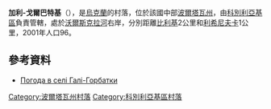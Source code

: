 {{coord|49|12|53|N|34|14|37|E|scale:100000_region:UA|display=title}}

'''加利-戈爾巴特基'''（{{lang-uk|Галі-Горбатки}}），是[[烏克蘭|烏克蘭]]的村落，位於該國中部[[波爾塔瓦州|波爾塔瓦州]]，由[[科別利亞基區|科別利亞基區]]負責管轄，處於[[沃爾斯克拉河|沃爾斯克拉河]]右岸，分別距離[[比利基|比利基]]2公里和[[利希尼夫卡_(科別利亞基區)|利希尼夫卡]]1公里，2001年人口96。

==參考資料==
* [http://weather.in.ua/ua/poltavskaja/4840 Погода в селі Галі-Горбатки]{{Wayback|url=http://weather.in.ua/ua/poltavskaja/4840 |date=20111219184705 }}

{{DEFAULTSORT:Галі-Горбатки}}
[[Category:波爾塔瓦州村落|Category:波爾塔瓦州村落]]
[[Category:科別利亞基區村落|Category:科別利亞基區村落]]


{{Poltava-geo-stub}}